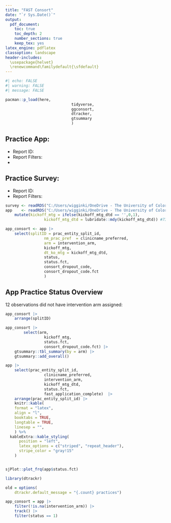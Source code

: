 ```yaml
---
title: "FAST Consort"
date: "`r Sys.Date()`"
output:
  pdf_document: 
    toc: true
    toc_depth: 2
    number_sections: true
    keep_tex: yes
latex_engine: pdflatex
classoption: landscape
header-includes:
  \usepackage{helvet}
  \renewcommand\familydefault{\sfdefault}
---
```


```r
#| echo: FALSE
#| warning: FALSE
#| message: FALSE

pacman::p_load(here,
							 tidyverse,
							 ggconsort,
							 dtracker,
							 gtsummary
							 )  


```  

## Practice App:  
  * Report ID:
  * Report Filters: 
  * 
  
## Practice Survey:  
  * Report ID: 
  * Report Filters: 
  
```r
survey <- readRDS("C:/Users/wigginki/OneDrive - The University of Colorado Denver/Documents/norc/analysis/data/survey.RDS") #52 4/12
app    <- readRDS("C:/Users/wigginki/OneDrive - The University of Colorado Denver/Documents/norc/analysis/data/app.RDS") |> 
	mutate(kickoff_mtg = ifelse(kickoff_mtg_dtd == '',0,1),
				 kickoff_mtg_dtd = lubridate::mdy(kickoff_mtg_dtd)) #73 4/12

app_consort <- app |> 
	select(splitID = prac_entity_split_id,
				 nm_prac_pref  = clinicname_preferred,
				 arm = intervention_arm,
				 kickoff_mtg,
				 dt_ko_mtg = kickoff_mtg_dtd,
				 status,
				 status.fct,
				 consort_dropout_code,
				 consort_dropout_code.fct
				 )
```   

## App Practice Status Overview  

12 observations did not have intervention arm assigned:  

```r
app_consort |> 
	arrange(splitID) 

```



```r
app_consort |> 
		select(arm,
				 kickoff_mtg,
				 status.fct,
				 consort_dropout_code.fct) |> 
	gtsummary::tbl_summary(by = arm) |> 
	gtsummary::add_overall()

```   



```r
app |> 
	select(prac_entity_split_id,
				 clinicname_preferred,
				 intervention_arm,
				 kickoff_mtg_dtd,
				 status.fct, 
				 fast_application_complete)  |> 
	arrange(prac_entity_split_id) |> 
	knitr::kable(
    format = "latex",
    align = "l",
    booktabs = TRUE,
    longtable = TRUE,
    linesep = "",
    ) %>%
  kableExtra::kable_styling(
      position = "left",
      latex_options = c("striped", "repeat_header"),
      stripe_color = "gray!15"
    )



```  

```r
sjPlot::plot_frq(app$status.fct)
```  


```r
library(dtrackr)

old = options(
	dtrackr.default_message = "{.count} practices")  

app_consort = app |> 
	filter(!is.na(intervention_arm)) |> 
	track() |> 
	filter(status == 1)
	
	
```



